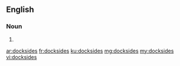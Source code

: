 ==English==

===Noun===
{{head|en|noun plural form}}

# {{plural of|dockside|lang=en}}

[[ar:docksides]]
[[fr:docksides]]
[[ku:docksides]]
[[mg:docksides]]
[[my:docksides]]
[[vi:docksides]]